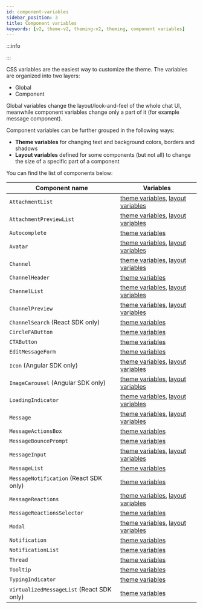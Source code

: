 ```yaml
---
id: component-variables
sidebar_position: 3
title: Component variables
keywords: [v2, theme-v2, theming-v2, theming, component variables]
---
```



<SDKSpecific name='react'>

:::info

<V2Warning themingAndCSSPath="../../customization/css_and_theming" />

:::

</SDKSpecific>

CSS variables are the easiest way to customize the theme. The variables are organized into two layers:

- Global
- Component

Global variables change the layout/look-and-feel of the whole chat UI, meanwhile component variables change only a part of it (for example message component).

Component variables can be further grouped in the following ways:

- **Theme variables** for changing text and background colors, borders and shadows
- **Layout variables** defined for some components (but not all) to change the size of a specific part of a component

You can find the list of components below:

| Component name                            | Variables                                                                                                                                                                                                                                                                                              |
| ----------------------------------------- | ------------------------------------------------------------------------------------------------------------------------------------------------------------------------------------------------------------------------------------------------------------------------------------------------------ |
| `AttachmentList`                          | [theme variables](https://github.com/GetStream/stream-chat-css/tree/v4.17.5/src/v2/styles/AttachmentList/AttachmentList-theme.scss), [layout variables](https://github.com/GetStream/stream-chat-css/tree/v4.17.5/src/v2/styles/AttachmentList/AttachmentList-layout.scss)                             |
| `AttachmentPreviewList`                   | [theme variables](https://github.com/GetStream/stream-chat-css/tree/v4.17.5/src/v2/styles/AttachmentPreviewList/AttachmentPreviewList-theme.scss), [layout variables](https://github.com/GetStream/stream-chat-css/tree/v4.17.5/src/v2/styles/AttachmentPreviewList/AttachmentPreviewList-layout.scss) |
| `Autocomplete`                            | [theme variables](https://github.com/GetStream/stream-chat-css/tree/v4.17.5/src/v2/styles/Autocomplete/Autocomplete-theme.scss)                                                                                                                                                                        |
| `Avatar`                                  | [theme variables](https://github.com/GetStream/stream-chat-css/tree/v4.17.5/src/v2/styles/Avatar/Avatar-theme.scss), [layout variables](https://github.com/GetStream/stream-chat-css/tree/v4.17.5/src/v2/styles/Avatar/Avatar-layout.scss)                                                             |
| `Channel`                                 | [theme variables](https://github.com/GetStream/stream-chat-css/tree/v4.17.5/src/v2/styles/Channel/Channel-theme.scss), [layout variables](https://github.com/GetStream/stream-chat-css/tree/v4.17.5/src/v2/styles/Channel/Channel-layout.scss)                                                         |
| `ChannelHeader`                           | [theme variables](https://github.com/GetStream/stream-chat-css/tree/v4.17.5/src/v2/styles/ChannelHeader/ChannelHeader-theme.scss)                                                                                                                                                                      |
| `ChannelList`                             | [theme variables](https://github.com/GetStream/stream-chat-css/tree/v4.17.5/src/v2/styles/ChannelList/ChannelList-theme.scss), [layout variables](https://github.com/GetStream/stream-chat-css/tree/v4.17.5/src/v2/styles/ChannelList/ChannelList-layout.scss)                                         |
| `ChannelPreview`                          | [theme variables](https://github.com/GetStream/stream-chat-css/tree/v4.17.5/src/v2/styles/ChannelPreview/ChannelPreview-theme.scss), [layout variables](https://github.com/GetStream/stream-chat-css/tree/v4.17.5/src/v2/styles/ChannelPreview/ChannelPreview-layout.scss)                             |
| `ChannelSearch` (React SDK only)          | [theme variables](https://github.com/GetStream/stream-chat-css/tree/v4.17.5/src/v2/styles/ChannelSearch/ChannelSearch-theme.scss)                                                                                                                                                                      |
| `CircleFAButton`                          | [theme variables](https://github.com/GetStream/stream-chat-css/tree/v4.17.5/src/v2/styles/CircleFAButton/CircleFAButton-theme.scss)                                                                                                                                                                    |
| `CTAButton`                               | [theme variables](https://github.com/GetStream/stream-chat-css/tree/v4.17.5/src/v2/styles/CTAButton/CTAButton-theme.scss)                                                                                                                                                                              |
| `EditMessageForm`                         | [theme variables](https://github.com/GetStream/stream-chat-css/tree/v4.17.5/src/v2/styles/EditMessageForm/EditMessageForm-theme.scss)                                                                                                                                                                  |
| `Icon` (Angular SDK only)                 | [theme variables](https://github.com/GetStream/stream-chat-css/tree/v4.17.5/src/v2/styles/Icon/Icon-theme.scss), [layout variables](https://github.com/GetStream/stream-chat-css/tree/v4.17.5/src/v2/styles/Icon/Icon-layout.scss)                                                                     |
| `ImageCarousel` (Angular SDK only)        | [theme variables](https://github.com/GetStream/stream-chat-css/tree/v4.17.5/src/v2/styles/ImageCarousel/ImageCarousel-theme.scss), [layout variables](https://github.com/GetStream/stream-chat-css/tree/v4.17.5/src/v2/styles/ImageCarousel/ImageCarousel-layout.scss)                                 |
| `LoadingIndicator`                        | [theme variables](https://github.com/GetStream/stream-chat-css/tree/v4.17.5/src/v2/styles/LoadingIndicator/LoadingIndicator-theme.scss), [layout variables](https://github.com/GetStream/stream-chat-css/tree/v4.17.5/src/v2/styles/LoadingIndicator/LoadingIndicator-layout.scss)                     |
| `Message`                                 | [theme variables](https://github.com/GetStream/stream-chat-css/tree/v4.17.5/src/v2/styles/Message/Message-theme.scss), [layout variables](https://github.com/GetStream/stream-chat-css/tree/v4.17.5/src/v2/styles/Message/Message-layout.scss)                                                         |
| `MessageActionsBox`                       | [theme variables](https://github.com/GetStream/stream-chat-css/tree/v4.17.5/src/v2/styles/MessageActionsBox/MessageActionsBox-theme.scss)                                                                                                                                                              |
| `MessageBouncePrompt`                     | [theme variables](https://github.com/GetStream/stream-chat-css/tree/v4.17.5/src/v2/styles/MessageBouncePrompt/MessageBouncePrompt-theme.scss)                                                                                                                                                          |
| `MessageInput`                            | [theme variables](https://github.com/GetStream/stream-chat-css/tree/v4.17.5/src/v2/styles/MessageInput/MessageInput-theme.scss), [layout variables](https://github.com/GetStream/stream-chat-css/tree/v4.17.5/src/v2/styles/MessageInput/MessageInput-layout.scss)                                     |
| `MessageList`                             | [theme variables](https://github.com/GetStream/stream-chat-css/tree/v4.17.5/src/v2/styles/MessageList/MessageList-theme.scss)                                                                                                                                                                          |
| `MessageNotification` (React SDK only)    | [theme variables](https://github.com/GetStream/stream-chat-css/tree/v4.17.5/src/v2/styles/MessageNotification/MessageNotification-theme.scss)                                                                                                                                                          |
| `MessageReactions`                        | [theme variables](https://github.com/GetStream/stream-chat-css/tree/v4.17.5/src/v2/styles/MessageReactions/MessageReactions-theme.scss), [layout variables](https://github.com/GetStream/stream-chat-css/tree/v4.17.5/src/v2/styles/MessageReactions/MessageReactions-layout.scss)                     |
| `MessageReactionsSelector`                | [theme variables](https://github.com/GetStream/stream-chat-css/tree/v4.17.5/src/v2/styles/MessageReactionsSelector/MessageReactionsSelector-theme.scss)                                                                                                                                                |
| `Modal`                                   | [theme variables](https://github.com/GetStream/stream-chat-css/tree/v4.17.5/src/v2/styles/Modal/Modal-theme.scss), [layout variables](https://github.com/GetStream/stream-chat-css/tree/v4.17.5/src/v2/styles/Modal/Modal-layout.scss)                                                                 |
| `Notification`                            | [theme variables](https://github.com/GetStream/stream-chat-css/tree/v4.17.5/src/v2/styles/Notification/Notification-theme.scss)                                                                                                                                                                        |
| `NotificationList`                        | [theme variables](https://github.com/GetStream/stream-chat-css/tree/v4.17.5/src/v2/styles/NotificationList/NotificationList-theme.scss)                                                                                                                                                                |
| `Thread`                                  | [theme variables](https://github.com/GetStream/stream-chat-css/tree/v4.17.5/src/v2/styles/Thread/Thread-theme.scss)                                                                                                                                                                                    |
| `Tooltip`                                 | [theme variables](https://github.com/GetStream/stream-chat-css/tree/v4.17.5/src/v2/styles/Tooltip/Tooltip-theme.scss)                                                                                                                                                                                  |
| `TypingIndicator`                         | [theme variables](https://github.com/GetStream/stream-chat-css/tree/v4.17.5/src/v2/styles/TypingIndicator/TypingIndicator-theme.scss)                                                                                                                                                                  |
| `VirtualizedMessageList` (React SDK only) | [theme variables](https://github.com/GetStream/stream-chat-css/tree/v4.17.5/src/v2/styles/VirtualizedMessageList/VirtualizedMessageList-theme.scss)                                                                                                                                                    |
